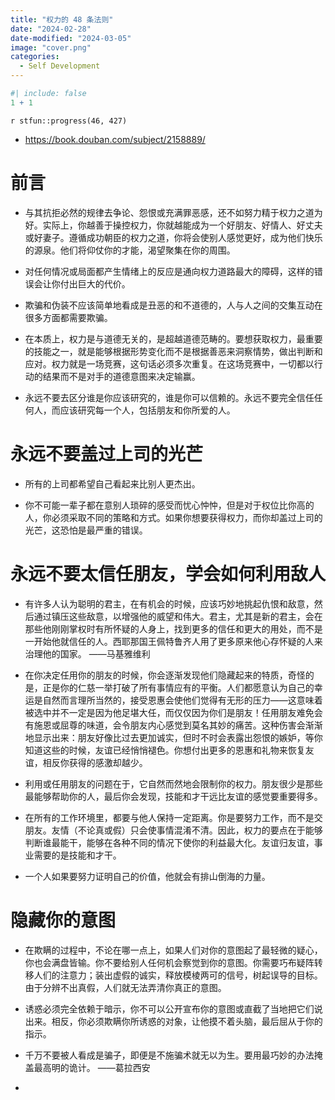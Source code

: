 ```yaml
---
title: "权力的 48 条法则"
date: "2024-02-28"
date-modified: "2024-03-05"
image: "cover.png"
categories: 
  - Self Development
---
```


```r
#| include: false
1 + 1
```

::: {.callout-note title="Progress"}
`r stfun::progress(46, 427)`

<!-- 读后感：[读《管理行为》](https://shitao5.org/posts/glxw/)。 -->
:::

::: {.callout-tip title="Learning Source"}
-   <https://book.douban.com/subject/2158889/>
:::

# 前言 {.unnumbered}

-   与其抗拒必然的规律去争论、怨恨或充满罪恶感，还不如努力精于权力之道为好。实际上，你越善于操控权力，你就越能成为一个好朋友、好情人、好丈夫或好妻子。遵循成功朝臣的权力之道，你将会使别人感觉更好，成为他们快乐的源泉。他们将仰仗你的才能，渴望聚集在你的周围。

-   对任何情况或局面都产生情绪上的反应是通向权力道路最大的障碍，这样的错误会让你付出巨大的代价。

-   欺骗和伪装不应该简单地看成是丑恶的和不道德的，人与人之间的交集互动在很多方面都需要欺骗。

-   在本质上，权力是与道德无关的，是超越道德范畴的。要想获取权力，最重要的技能之一，就是能够根据形势变化而不是根据善恶来洞察情势，做出判断和应对。权力就是一场竞赛，这句话必须多次重复。在这场竞赛中，一切都以行动的结果而不是对手的道德意图来决定输赢。

-   永远不要去区分谁是你应该研究的，谁是你可以信赖的。永远不要完全信任任何人，而应该研究每一个人，包括朋友和你所爱的人。

# 永远不要盖过上司的光芒

-   所有的上司都希望自己看起来比别人更杰出。

-   你不可能一辈子都在意别人琐碎的感受而忧心忡忡，但是对于权位比你高的人，你必须采取不同的策略和方式。如果你想要获得权力，而你却盖过上司的光芒，这恐怕是最严重的错误。

# 永远不要太信任朋友，学会如何利用敌人

-   有许多人认为聪明的君主，在有机会的时候，应该巧妙地挑起仇恨和敌意，然后通过镇压这些敌意，以增强他的威望和伟大。君主，尤其是新的君主，会在那些他刚刚掌权时有所怀疑的人身上，找到更多的信任和更大的用处，而不是一开始他就信任的人。西耶那国王佩特鲁齐人用了更多原来他心存怀疑的人来治理他的国家。 ——马基雅维利

-   在你决定任用你的朋友的时候，你会逐渐发现他们隐藏起来的特质，奇怪的是，正是你的仁慈一举打破了所有事情应有的平衡。人们都愿意认为自己的幸运是自然而言理所当然的，接受恩惠会使他们觉得有无形的压力——这意味着被选中并不一定是因为他足堪大任，而仅仅因为你们是朋友！任用朋友难免会有施恩或屈尊的味道，会令朋友内心感觉到莫名其妙的痛苦。这种伤害会渐渐地显示出来：朋友好像比过去更加诚实，但时不时会表露出怨恨的嫉妒，等你知道这些的时候，友谊已经悄悄褪色。你想付出更多的恩惠和礼物来恢复友谊，相反你获得的感激却越少。

-   利用或任用朋友的问题在于，它自然而然地会限制你的权力。朋友很少是那些最能够帮助你的人，最后你会发现，技能和才干远比友谊的感觉要重要得多。

-   在所有的工作环境里，都要与他人保持一定距离。你是要努力工作，而不是交朋友。友情（不论真或假）只会使事情混淆不清。因此，权力的要点在于能够判断谁最能干，能够在各种不同的情况下使你的利益最大化。友谊归友谊，事业需要的是技能和才干。

-   一个人如果要努力证明自己的价值，他就会有排山倒海的力量。

# 隐藏你的意图

-   在欺瞒的过程中，不论在哪一点上，如果人们对你的意图起了最轻微的疑心，你也会满盘皆输。你不要给别人任何机会察觉到你的意图。你需要巧布疑阵转移人们的注意力；装出虚假的诚实，释放模棱两可的信号，树起误导的目标。由于分辨不出真假，人们就无法弄清你真正的意图。

-   诱惑必须完全依赖于暗示，你不可以公开宣布你的意图或直截了当地把它们说出来。相反，你必须欺瞒你所诱惑的对象，让他摸不着头脑，最后屈从于你的指示。

-   千万不要被人看成是骗子，即便是不施骗术就无以为生。要用最巧妙的办法掩盖最高明的诡计。 ——葛拉西安

-   
